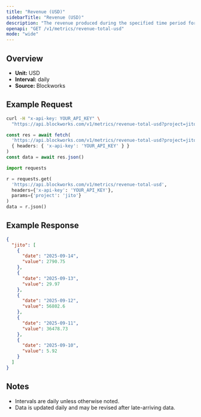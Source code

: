 ```yaml
---
title: "Revenue (USD)"
sidebarTitle: "Revenue (USD)"
description: "The revenue produced during the specified time period for given project."
openapi: "GET /v1/metrics/revenue-total-usd"
mode: "wide"
---
```


## Overview

- **Unit:** USD
- **Interval:** daily
- **Source:** Blockworks

## Example Request

<CodeGroup>

```bash cURL
curl -H "x-api-key: YOUR_API_KEY" \
  "https://api.blockworks.com/v1/metrics/revenue-total-usd?project=jito"
```

```typescript TypeScript
const res = await fetch(
  'https://api.blockworks.com/v1/metrics/revenue-total-usd?project=jito',
  { headers: { 'x-api-key': 'YOUR_API_KEY' } }
)
const data = await res.json()
```

```python Python
import requests

r = requests.get(
  'https://api.blockworks.com/v1/metrics/revenue-total-usd',
  headers={'x-api-key': 'YOUR_API_KEY'},
  params={'project': 'jito'}
)
data = r.json()
```

</CodeGroup>

## Example Response

```json
{
  "jito": [
    {
      "date": "2025-09-14",
      "value": 2790.75
    },
    {
      "date": "2025-09-13",
      "value": 29.97
    },
    {
      "date": "2025-09-12",
      "value": 56802.6
    },
    {
      "date": "2025-09-11",
      "value": 36478.73
    },
    {
      "date": "2025-09-10",
      "value": 5.92
    }
  ]
}
```

## Notes
- Intervals are daily unless otherwise noted.
- Data is updated daily and may be revised after late-arriving data.